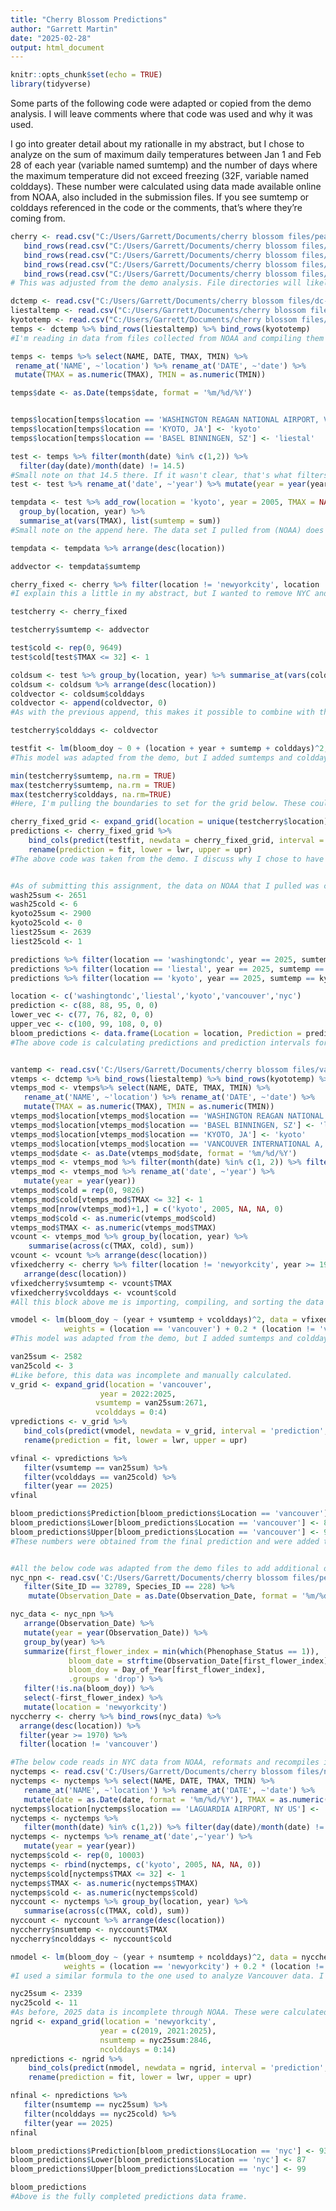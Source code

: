 ---
title: "Cherry Blossom Predictions"
author: "Garrett Martin"
date: "2025-02-28"
output: html_document
---

```{r setup, include=FALSE}
knitr::opts_chunk$set(echo = TRUE)
library(tidyverse)
```

Some parts of the following code were adapted or copied from the demo analysis. I will leave comments where that code was used and why it was used.

I go into greater detail about my rationalle in my abstract, but I chose to analyze on the sum of maximum daily temperatures between Jan 1 and Feb 28 of each year (variable named sumtemp) and the number of days where the maximum temperature did not exceed freezing (32F, variable named colddays). These number were calculated using data made available online from NOAA, also included in the submission files. If you see sumtemp or colddays referenced in the code or the comments, that's where they're coming from.


```{r}
cherry <- read.csv("C:/Users/Garrett/Documents/cherry blossom files/peak-bloom-prediction/data/washingtondc.csv") %>% 
   bind_rows(read.csv("C:/Users/Garrett/Documents/cherry blossom files/peak-bloom-prediction/data/liestal.csv")) %>%
   bind_rows(read.csv("C:/Users/Garrett/Documents/cherry blossom files/peak-bloom-prediction/data/kyoto.csv")) %>%
   bind_rows(read.csv("C:/Users/Garrett/Documents/cherry blossom files/peak-bloom-prediction/data/vancouver.csv")) %>%
   bind_rows(read.csv("C:/Users/Garrett/Documents/cherry blossom files/peak-bloom-prediction/data/nyc.csv"))
# This was adjusted from the demo analysis. File directories will likely need to be slightly tweaked to properly read in data.

dctemp <- read.csv("C:/Users/Garrett/Documents/cherry blossom files/dc-temps.csv")
liestaltemp <- read.csv("C:/Users/Garrett/Documents/cherry blossom files/liestal-temps.csv")
kyototemp <- read.csv("C:/Users/Garrett/Documents/cherry blossom files/kyoto-temps.csv")
temps <- dctemp %>% bind_rows(liestaltemp) %>% bind_rows(kyototemp)
#I'm reading in data from files collected from NOAA and compiling them together. The data sets will be made available in the Github.

temps <- temps %>% select(NAME, DATE, TMAX, TMIN) %>%
 rename_at('NAME', ~'location') %>% rename_at('DATE', ~'date') %>%
 mutate(TMAX = as.numeric(TMAX), TMIN = as.numeric(TMIN))

temps$date <- as.Date(temps$date, format = '%m/%d/%Y')


temps$location[temps$location == 'WASHINGTON REAGAN NATIONAL AIRPORT, VA US'] <- 'washingtondc'
temps$location[temps$location == 'KYOTO, JA'] <- 'kyoto'
temps$location[temps$location == 'BASEL BINNINGEN, SZ'] <- 'liestal'

test <- temps %>% filter(month(date) %in% c(1,2)) %>%
  filter(day(date)/month(date) != 14.5)
#Small note on that 14.5 there. If it wasn't clear, that's what filters out leap days. The data would be messed up if i allowed leap days in a quarter of my observations, so I needed to remove them. Since days in the month never go past 31 at most and both day and month values are natural numbers, 2 and 29 are the only combination of month and day that divide to equal 14.5, hence the filter math.
test <- test %>% rename_at('date', ~'year') %>% mutate(year = year(year))

tempdata <- test %>% add_row(location = 'kyoto', year = 2005, TMAX = NA, TMIN = NA, .before=8540) %>%
  group_by(location, year) %>%
  summarise_at(vars(TMAX), list(sumtemp = sum))
#Small note on the append here. The data set I pulled from (NOAA) does not have any data for 2005 for Kyoto. This code adds essentially an empty data point where 2005 would have been to let me combine it with the compiled bloom data from earlier.

tempdata <- tempdata %>% arrange(desc(location))

addvector <- tempdata$sumtemp

cherry_fixed <- cherry %>% filter(location != 'newyorkcity', location != 'vancouver', year >= 1970)
#I explain this a little in my abstract, but I wanted to remove NYC and Vancouver from initial analysis as they have so few data points, I wanted to dedicate individual sections to analyze them.

testcherry <- cherry_fixed

testcherry$sumtemp <- addvector

test$cold <- rep(0, 9649)
test$cold[test$TMAX <= 32] <- 1

coldsum <- test %>% group_by(location, year) %>% summarise_at(vars(cold), list(colddays = sum))
coldsum <- coldsum %>% arrange(desc(location))
coldvector <- coldsum$colddays
coldvector <- append(coldvector, 0)
#As with the previous append, this makes it possible to combine with the cherry data frame and the sets derived from it

testcherry$colddays <- coldvector

testfit <- lm(bloom_doy ~ 0 + (location + year + sumtemp + colddays)^2, data = testcherry)
#This model was adapted from the demo, but I added sumtemps and colddays. I'm limiting the interaction effects to only first order (or second order. I can't remember the names of the levels) interaction effects to keep the regression function simple.

min(testcherry$sumtemp, na.rm = TRUE)
max(testcherry$sumtemp, na.rm = TRUE)
max(testcherry$colddays, na.rm=TRUE)
#Here, I'm pulling the boundaries to set for the grid below. These could have theoretically been plugged into the line of code below to condense it without impacting functionality. This is where I'm getting the 2021 and 320 for sumtemp and 25 for colddays.

cherry_fixed_grid <- expand_grid(location = unique(testcherry$location), year = 1970:2025, sumtemp = 2021:3200, colddays = 0:25)
predictions <- cherry_fixed_grid %>%
    bind_cols(predict(testfit, newdata = cherry_fixed_grid, interval = 'prediction', level = 0.9, na.action = na.pass)) %>%
    rename(prediction = fit, lower = lwr, upper = upr)
#The above code was taken from the demo. I discuss why I chose to have a similar model in my abstract, but this makes it easy to check how well the model fits.


#As of submitting this assignment, the data on NOAA that I pulled was compiled only up to Feb. 24th. To obtain the sumtemp and coldday values, I went on their website and manually calculated them, supplementing relevant forecast data from reputable weather stations where necessary. I do this later with Vancouver and NYC.
wash25sum <- 2651
wash25cold <- 6
kyoto25sum <- 2900
kyoto25cold <- 0
liest25sum <- 2639
liest25cold <- 1

predictions %>% filter(location == 'washingtondc', year == 2025, sumtemp == wash25sum, colddays == wash25cold)
predictions %>% filter(location == 'liestal', year == 2025, sumtemp == liest25sum, colddays == liest25cold)
predictions %>% filter(location == 'kyoto', year == 2025, sumtemp == kyoto25sum, colddays == kyoto25cold)

location <- c('washingtondc','liestal','kyoto','vancouver','nyc')
prediction <- c(88, 88, 95, 0, 0)
lower_vec <- c(77, 76, 82, 0, 0)
upper_vec <- c(100, 99, 108, 0, 0)
bloom_predictions <- data.frame(Location = location, Prediction = prediction, Lower = lower_vec, Upper = upper_vec)
#The above code is calculating predictions and prediction intervals for DC, Liestal, and Kyoto and compiling them in a data frame. We'll come back to this data frame later once we deal with Vancouver and NYC, whose variables have been left as zeroes.


vantemp <- read.csv('C:/Users/Garrett/Documents/cherry blossom files/vancouver-temp.csv')
vtemps <- dctemp %>% bind_rows(liestaltemp) %>% bind_rows(kyototemp) %>% bind_rows(vantemp)
vtemps_mod <- vtemps%>% select(NAME, DATE, TMAX, TMIN) %>%
   rename_at('NAME', ~'location') %>% rename_at('DATE', ~'date') %>%
   mutate(TMAX = as.numeric(TMAX), TMIN = as.numeric(TMIN))
vtemps_mod$location[vtemps_mod$location == 'WASHINGTON REAGAN NATIONAL AIRPORT, VA US'] <- 'washingtondc'
vtemps_mod$location[vtemps_mod$location == 'BASEL BINNINGEN, SZ'] <- 'liestal'
vtemps_mod$location[vtemps_mod$location == 'KYOTO, JA'] <- 'kyoto'
vtemps_mod$location[vtemps_mod$location == 'VANCOUVER INTERNATIONAL A, BC CA'] <- 'vancouver'
vtemps_mod$date <- as.Date(vtemps_mod$date, format = '%m/%d/%Y')
vtemps_mod <- vtemps_mod %>% filter(month(date) %in% c(1, 2)) %>% filter(day(date)/month(date) != 14.5)
vtemps_mod <- vtemps_mod %>% rename_at('date', ~'year') %>%
   mutate(year = year(year))
vtemps_mod$cold = rep(0, 9826)
vtemps_mod$cold[vtemps_mod$TMAX <= 32] <- 1
vtemps_mod[nrow(vtemps_mod)+1,] = c('kyoto', 2005, NA, NA, 0)
vtemps_mod$cold <- as.numeric(vtemps_mod$cold)
vtemps_mod$TMAX <- as.numeric(vtemps_mod$TMAX)
vcount <- vtemps_mod %>% group_by(location, year) %>%
    summarise(across(c(TMAX, cold), sum))
vcount <- vcount %>% arrange(desc(location))
vfixedcherry <- cherry %>% filter(location != 'newyorkcity', year >= 1970) %>%
   arrange(desc(location))
vfixedcherry$vsumtemp <- vcount$TMAX
vfixedcherry$vcolddays <- vcount$cold
#All this block above me is importing, compiling, and sorting the data I'm going to use to predict for Vancouver. It likely could've been condensed into fewer, more complex lines of code, but by keeping it piecewise in a sense I was able to better make sure the data was being wrangled in a way that made sense to me. I've omitted the several view() functions I used to track the data. All the Vs preceding the object names are flags to me that this is for my Vancouver analysis.

vmodel <- lm(bloom_doy ~ (year + vsumtemp + vcolddays)^2, data = vfixedcherry,
            weights = (location == 'vancouver') + 0.2 * (location != 'vancouver'))
#This model was adapted from the demo, but I added sumtemps and colddays and allowed for first order interactions. I kept the weighting the same as the demo.

van25sum <- 2582
van25cold <- 3
#Like before, this data was incomplete and manually calculated.
v_grid <- expand_grid(location = 'vancouver',
                    year = 2022:2025,
                   vsumtemp = van25sum:2671,
                   vcolddays = 0:4)
vpredictions <- v_grid %>%
   bind_cols(predict(vmodel, newdata = v_grid, interval = 'prediction', level = 0.9)) %>%
   rename(prediction = fit, lower = lwr, upper = upr)

vfinal <- vpredictions %>%
   filter(vsumtemp == van25sum) %>%
   filter(vcolddays == van25cold) %>%
   filter(year == 2025)
vfinal

bloom_predictions$Prediction[bloom_predictions$Location == 'vancouver'] <- 90
bloom_predictions$Lower[bloom_predictions$Location == 'vancouver'] <- 84
bloom_predictions$Upper[bloom_predictions$Location == 'vancouver'] <- 95
#These numbers were obtained from the final prediction and were added to the predictions data frame.


#All the below code was adapted from the demo files to add additional observations for NYC.
nyc_npn <- read.csv('C:/Users/Garrett/Documents/cherry blossom files/peak-bloom-prediction/data/USA-NPN_status_intensity_observations_data.csv', header = TRUE) %>%
   filter(Site_ID == 32789, Species_ID == 228) %>%
    mutate(Observation_Date = as.Date(Observation_Date, format = '%m/%d/%Y'))

nyc_data <- nyc_npn %>%
   arrange(Observation_Date) %>%
   mutate(year = year(Observation_Date)) %>%
   group_by(year) %>%
   summarize(first_flower_index = min(which(Phenophase_Status == 1)),
             bloom_date = strftime(Observation_Date[first_flower_index], format = '%Y-%m-%d'),
             bloom_doy = Day_of_Year[first_flower_index],
             .groups = 'drop') %>%
   filter(!is.na(bloom_doy)) %>%
   select(-first_flower_index) %>%
   mutate(location = 'newyorkcity')
nyccherry <- cherry %>% bind_rows(nyc_data) %>%
  arrange(desc(location)) %>%
  filter(year >= 1970) %>%
  filter(location != 'vancouver')

#The below code reads in NYC data from NOAA, reformats and recompiles it, and cleans it up and combines it with the data obtained earlier
nyctemps <- read.csv('C:/Users/Garrett/Documents/cherry blossom files/nyc-temps.csv')
nyctemps <- nyctemps %>% select(NAME, DATE, TMAX, TMIN) %>%
   rename_at('NAME', ~'location') %>% rename_at('DATE', ~'date') %>%
   mutate(date = as.Date(date, format = '%m/%d/%Y'), TMAX = as.numeric(TMAX)) %>% bind_rows(temps)
nyctemps$location[nyctemps$location == 'LAGUARDIA AIRPORT, NY US'] <- 'newyorkcity'
nyctemps <- nyctemps %>%
   filter(month(date) %in% c(1,2)) %>% filter(day(date)/month(date) != 14.5)
nyctemps <- nyctemps %>% rename_at('date',~'year') %>%
   mutate(year = year(year))
nyctemps$cold <- rep(0, 10003)
nyctemps <- rbind(nyctemps, c('kyoto', 2005, NA, NA, 0))
nyctemps$cold[nyctemps$TMAX <= 32] <- 1
nyctemps$TMAX <- as.numeric(nyctemps$TMAX)
nyctemps$cold <- as.numeric(nyctemps$cold)
nyccount <- nyctemps %>% group_by(location, year) %>%
   summarise(across(c(TMAX, cold), sum))
nyccount <- nyccount %>% arrange(desc(location))
nyccherry$nsumtemp <- nyccount$TMAX
nyccherry$ncolddays <- nyccount$cold

nmodel <- lm(bloom_doy ~ (year + nsumtemp + ncolddays)^2, data = nyccherry,
            weights = (location == 'newyorkcity') + 0.2 * (location != 'newyorkcity'))
#I used a similar formula to the one used to analyze Vancouver data. I felt that given how comparatively few entries for NYC there were, a similar function would work well.

nyc25sum <- 2339
nyc25cold <- 11
#As before, 2025 data is incomplete through NOAA. These were calculated by hand.
ngrid <- expand_grid(location = 'newyorkcity',
                    year = c(2019, 2021:2025),
                    nsumtemp = nyc25sum:2846,
                    ncolddays = 0:14)
npredictions <- ngrid %>%
    bind_cols(predict(nmodel, newdata = ngrid, interval = 'prediction', level = 0.9)) %>%
    rename(prediction = fit, lower = lwr, upper = upr)

nfinal <- npredictions %>%
   filter(nsumtemp == nyc25sum) %>%
   filter(ncolddays == nyc25cold) %>%
   filter(year == 2025)
nfinal

bloom_predictions$Prediction[bloom_predictions$Location == 'nyc'] <- 93
bloom_predictions$Lower[bloom_predictions$Location == 'nyc'] <- 87
bloom_predictions$Upper[bloom_predictions$Location == 'nyc'] <- 99

bloom_predictions
#Above is the fully completed predictions data frame.
```